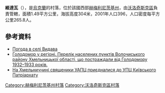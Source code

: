 {{coord|49|25|7|N|26|29|33|E|scale:100000|display=title}}

'''維達瓦'''（{{lang-uk|Видава}}），是[[烏克蘭|烏克蘭]]的村落，位於該國西部[[赫梅利尼茨基州|赫梅利尼茨基州]]，由[[沃洛奇斯克區|沃洛奇斯克區]]負責管轄，面積1.49平方公里，海拔高度304米，2001年人口396，人口密度每平方公里265.8人。

==參考資料==
* [http://weather.in.ua/ua/hmel'nickaja/3532 Погода в селі Видава] {{Wayback|url=http://weather.in.ua/ua/hmel%27nickaja/3532 |date=20111220160613 }}
* [https://web.archive.org/web/20160304103840/http://admvol.at.ua/golodvregioni.doc Голодомор у регіоні. Перелік населених пунктів Волочиського району Хмельницької області, що постраждали від Голодомору 1932–1933 років.]
* [https://web.archive.org/web/20161220101514/http://www.cerkva.info/en/news/diocesan-news/9217-naxmelnychchynisvyashhenykyuapczpryyednalysyadoupczkyyivskogopatriarxatu.html На Хмельниччині священики УАПЦ приєдналися до УПЦ Київського Патріархату]

{{DEFAULTSORT:Видава}}
[[Category:赫梅利尼茨基州村落|Category:赫梅利尼茨基州村落]]
[[Category:沃洛奇斯克區村落|Category:沃洛奇斯克區村落]]


{{Khmelnytskyi-geo-stub}}